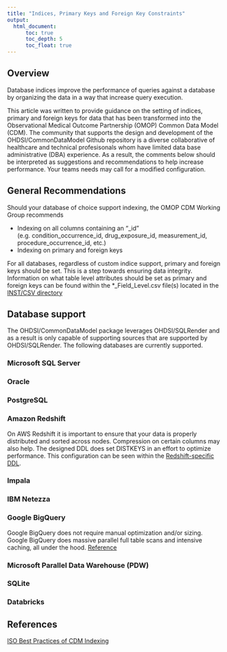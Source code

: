 ```yaml
---
title: "Indices, Primary Keys and Foreign Key Constraints"
output: 
  html_document:
      toc: true
      toc_depth: 5
      toc_float: true
---
```


## Overview
Database indices improve the performance of queries against a database by organizing the data in a way that increase query execution.

This article was written to provide guidance on the setting of indices, primary and foreign keys for data that has been transformed into the Observational Medical Outcome Partnership (OMOP) Common Data Model (CDM).  The community that supports the design and development of the OHDSI/CommonDataModel Github repository is a diverse collaborative of healthcare and technical profesisonals whom have limited data base administrative (DBA) experience.  As a result, the comments below should be interpreted as suggestions and recommendations to help increase performance.  Your teams needs may call for a modified configuration.

## General Recommendations
Should your database of choice support indexing, the OMOP CDM Working Group recommends

* Indexing on all columns containing an "_id" (e.g. condition_occurrence_id, drug_exposure_id, measurement_id, procedure_occurrence_id, etc.)
* Indexing on primary and foreign keys

For all databases, regardless of custom indice support, primary and foreign keys should be set.  This is a step towards ensuring data integrity.  Information on what table level attributes should be set as primary and foreign keys can be found within the *_Field_Level.csv file(s) located in the [INST/CSV directory](https://github.com/OHDSI/CommonDataModel/tree/v5.4/inst/csv)

## Database support
The OHDSI/CommonDataModel package leverages OHDSI/SQLRender and as a result is only capable of supporting sources that are supported by OHDSI/SQLRender.  The following databases are currently supported.

### Microsoft SQL Server
### Oracle
### PostgreSQL

### Amazon Redshift
On AWS Redshift it is important to ensure that your data is properly distributed and sorted across nodes.  Compression on certain columns may also help.  The designed DDL does set DISTKEYS in an effort to optimize performance.  This configuration can be seen within the [Redshift-specific DDL](https://github.com/OHDSI/CommonDataModel/blob/v5.4/ddl/5.4/redshift/OMOPCDM_redshift_5.4_ddl.sql).

### Impala
### IBM Netezza
### Google BigQuery
Google BigQuery does not require manual optimization and/or sizing.  Google BigQuery does massive parallel full table scans and intensive caching, all under the hood.
[Reference](https://forums.ohdsi.org/t/iso-best-practices-of-cdm-indexing/10939/2)

### Microsoft Parallel Data Warehouse (PDW)
### SQLite

### Databricks

## References

[ISO Best Practices of CDM Indexing](https://forums.ohdsi.org/t/iso-best-practices-of-cdm-indexing/10939/2)

